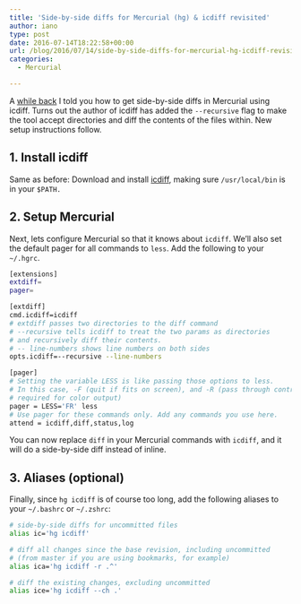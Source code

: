 ```yaml
---
title: 'Side-by-side diffs for Mercurial (hg) & icdiff revisited'
author: iano
type: post
date: 2016-07-14T18:22:58+00:00
url: /blog/2016/07/14/side-by-side-diffs-for-mercurial-hg-icdiff-revisited/
categories:
  - Mercurial

---
```

A [while back][1] I told you how to get side-by-side diffs in Mercurial using icdiff. Turns out the author of icdiff has added the `--recursive` flag to make the tool accept directories and diff the contents of the files within. New setup instructions follow.

## 1. Install icdiff

Same as before: Download and install [icdiff][2], making sure `/usr/local/bin` is in your `$PATH.`

## 2. Setup Mercurial

Next, lets configure Mercurial so that it knows about `icdiff`. We&#8217;ll also set the default pager for all commands to `less`. Add the following to your `~/.hgrc`.

```bash
[extensions]
extdiff=
pager=

[extdiff]
cmd.icdiff=icdiff
# extdiff passes two directories to the diff command
# --recursive tells icdiff to treat the two params as directories
# and recursively diff their contents.
# -- line-numbers shows line numbers on both sides
opts.icdiff=--recursive --line-numbers

[pager]
# Setting the variable LESS is like passing those options to less.
# In this case, -F (quit if fits on screen), and -R (pass through control chars,
# required for color output)
pager = LESS='FR' less
# Use pager for these commands only. Add any commands you use here.
attend = icdiff,diff,status,log

```

You can now replace `diff` in your Mercurial commands with `icdiff`, and it will do a side-by-side diff instead of inline.

## 3. Aliases (optional)

Finally, since `hg icdiff` is of course too long, add the following aliases to your `~/.bashrc` or `~/.zshrc`:

```bash
# side-by-side diffs for uncommitted files
alias ic='hg icdiff'

# diff all changes since the base revision, including uncommitted
# (from master if you are using bookmarks, for example)
alias ica='hg icdiff -r .^'

# diff the existing changes, excluding uncommitted
alias ice='hg icdiff --ch .'

```

&nbsp;

 [1]: http://ianobermiller.com/blog/2015/01/12/side-by-side-diffs-for-mercurial-hg/
 [2]: http://www.jefftk.com/icdiff